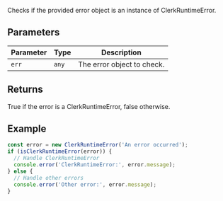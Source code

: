 Checks if the provided error object is an instance of ClerkRuntimeError.

## Parameters

| Parameter | Type | Description |
| ------ | ------ | ------ |
| `err` | `any` | The error object to check. |

## Returns

True if the error is a ClerkRuntimeError, false otherwise.

## Example

```ts
const error = new ClerkRuntimeError('An error occurred');
if (isClerkRuntimeError(error)) {
  // Handle ClerkRuntimeError
  console.error('ClerkRuntimeError:', error.message);
} else {
  // Handle other errors
  console.error('Other error:', error.message);
}
```
